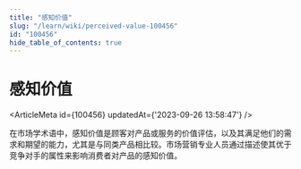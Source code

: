 ```yaml
---
title: "感知价值"
slug: "/learn/wiki/perceived-value-100456"
id: "100456"
hide_table_of_contents: true
---
```



# 感知价值

<ArticleMeta id={100456} updatedAt={'2023-09-26 13:58:47'} />
<div className='border-solid border-b border-t-0 my-4 border-[var(--ifm-color-gray-300)]' />

在市场学术语中，感知价值是顾客对产品或服务的价值评估，以及其满足他们的需求和期望的能力，尤其是与同类产品相比较。市场营销专业人员通过描述使其优于竞争对手的属性来影响消费者对产品的感知价值。
